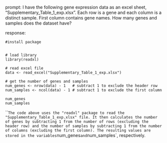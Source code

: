prompt:
I have the following gene expression data as an excel sheet,  "Supplementary_Table_1_exp.xlsx". Each row is a gene and each column is a distinct sample. First column contains gene names. How many genes and samples does the dataset have?

response:
```
#install package


# load library
library(readxl)

# read excel file
data <- read_excel("Supplementary_Table_1_exp.xlsx")

# get the number of genes and samples
num_genes <- nrow(data) - 1   # subtract 1 to exclude the header row
num_samples <- ncol(data) - 1 # subtract 1 to exclude the first column

num_genes
num_samples
```
```
The code above uses the "readxl" package to read the "Supplementary_Table_1_exp.xlsx" file. It then calculates the number of genes by subtracting 1 from the number of rows (excluding the header row) and the number of samples by subtracting 1 from the number of columns (excluding the first column). The resulting values are stored in the variables `num_genes` and `num_samples`, respectively.
